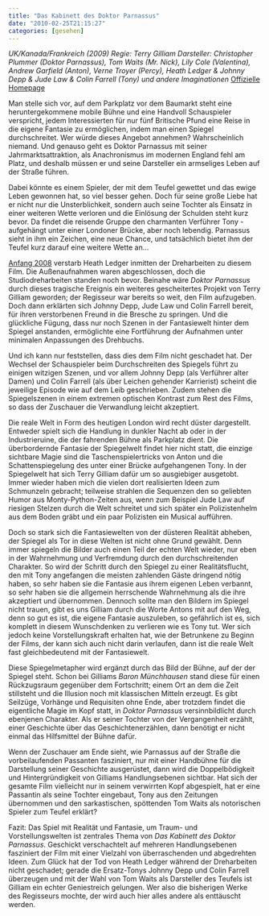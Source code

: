 ```yaml
---
title: "Das Kabinett des Doktor Parnassus"
date: "2010-02-25T21:15:27"
categories: [gesehen]
---
```


*UK/Kanada/Frankreich (2009)
Regie: Terry Gilliam
Darsteller: Christopher Plummer (Doktor Parnassus), Tom Waits (Mr. Nick), Lily Cole (Valentina), Andrew Garfield (Anton), Verne Troyer (Percy), Heath Ledger & Johnny Depp & Jude Law & Colin Farrell (Tony) und andere Imaginationen*
[Offizielle Homepage](http://www.parnassus-derfilm.de/)

Man stelle sich vor, auf dem Parkplatz vor dem Baumarkt steht eine heruntergekommene mobile Bühne und eine Handvoll Schauspieler verspricht, jedem Interessierten für nur fünf Britische Pfund eine Reise in die eigene Fantasie zu ermöglichen, indem man einen Spiegel durchschreitet. Wer würde dieses Angebot annehmen? Wahrscheinlich niemand. Und genauso geht es Doktor Parnassus mit seiner Jahrmarktsattraktion, als Anachronismus im modernen England fehl am Platz, und deshalb müssen er und seine Darsteller ein armseliges Leben auf der Straße führen.

Dabei könnte es einem Spieler, der mit dem Teufel gewettet und das ewige Leben gewonnen hat, so viel besser gehen. Doch für seine große Liebe hat er nicht nur die Unsterblichkeit, sondern auch seine Tochter als Einsatz in einer weiteren Wette verloren und die Einlösung der Schulden steht kurz bevor. Da findet die reisende Gruppe den charmanten Verführer Tony - aufgehängt unter einer Londoner Brücke, aber noch lebendig. Parnassus sieht in ihm ein Zeichen, eine neue Chance, und tatsächlich bietet ihm der Teufel kurz darauf eine weitere Wette an...

[Anfang 2008](/blog/2008/01/23/too-young-to-die/) verstarb Heath Ledger inmitten der Dreharbeiten zu diesem Film. Die Außenaufnahmen waren abgeschlossen, doch die Studiodreharbeiten standen noch bevor. Beinahe wäre *Doktor Parnassus* durch dieses tragische Ereignis ein weiteres gescheitertes Projekt von Terry Gilliam geworden; der Regisseur war bereits so weit, den Film aufzugeben. Doch dann erklärten sich Johnny Depp, Jude Law und Colin Farrell bereit, für ihren verstorbenen Freund in die Bresche zu springen. Und die glückliche Fügung, dass nur noch Szenen in der Fantasiewelt hinter dem Spiegel anstanden, ermöglichte eine Fortführung der Aufnahmen unter minimalen Anpassungen des Drehbuchs.

Und ich kann nur feststellen, dass dies dem Film nicht geschadet hat. Der Wechsel der Schauspieler beim Durchschreiten des Spiegels führt zu einigen witzigen Szenen, und vor allem Johnny Depp (als Verführer alter Damen) und Colin Farrell (als über Leichen gehender Karrierist) scheint die jeweilige Episode wie auf dem Leib geschrieben. Zudem stehen die Spiegelszenen in einem extremen optischen Kontrast zum Rest des Films, so dass der Zuschauer die Verwandlung leicht akzeptiert.

Die reale Welt in Form des heutigen London wird recht düster dargestellt. Entweder spielt sich die Handlung in dunkler Nacht ab oder in der Industrieruine, die der fahrenden Bühne als Parkplatz dient. Die überbordernde Fantasie der Spiegelwelt findet hier nicht statt, die einzige sichtbare Magie sind die Taschenspielertricks von Anton und die Schattenspiegelung des unter einer Brücke aufgehangenen Tony. In der Spiegelwelt hat sich Terry Gilliam dafür um so ausgiebiger ausgetobt. Immer wieder haben mich die vielen dort realisierten Ideen zum Schmunzeln gebracht; teilweise strahlen die Sequenzen den so geliebten Humor aus Monty-Python-Zeiten aus, wenn zum  Beispiel Jude Law auf riesigen Stelzen durch die Welt schreitet und sich später ein Polizistenhelm aus dem Boden gräbt und ein paar Polizisten ein Musical aufführen.

Doch so stark sich die Fantasiewelten von der düsteren Realität abheben, der Spiegel als Tor in diese Welten ist nicht ohne Grund gewählt. Denn immer spiegeln die Bilder auch einen Teil der echten Welt wieder, nur eben in der Wahrnehmung und Verfremdung durch den durchschreitenden Charakter. So wird der Schritt durch den Spiegel zu einer Realitätsflucht, den mit Tony angefangen die meisten zahlenden Gäste dringend nötig haben, so sehr haben sie die Fantasie aus ihrem eigenen Leben verbannt, so sehr haben sie die allgemein herrschende Wahrnehmung als die ihre akzeptiert und übernommen. Dennoch sollte man den Bildern im Spiegel nicht trauen, gibt es uns Gilliam durch die Worte Antons mit auf den Weg, denn so gut es ist, die eigene Fantasie auszuleben, so gefährlich ist es, sich komplett in diesem Wunschdenken zu verlieren wie es Tony tut. Wer sich jedoch keine Vorstellungskraft erhalten hat, wie der Betrunkene zu Beginn der Films, der kann sich auch nicht darin verlaufen, dann ist die reale Welt fast gleichbedeutend mit der Fantasiewelt.

Diese Spiegelmetapher wird ergänzt durch das Bild der Bühne, auf der der Spiegel steht. Schon bei Gilliams *Baron Münchhausen* stand diese für einen Rückzugsraum gegenüber dem Fortschritt; einem Ort an dem die Zeit stillsteht und die Illusion noch mit klassischen Mitteln erzeugt. Es gibt Seilzüge, Vorhänge und Requisiten ohne Ende, aber trotzdem findet die eigentliche Magie im Kopf statt, in *Doktor Parnassus* versinnbildlicht durch ebenjenen Charakter. Als er seiner Tochter von der Vergangenheit erzählt, einer Geschichte über das Geschichtenerzählen, dann benötigt er nicht einmal das Hilfsmittel der Bühne dafür.

Wenn der Zuschauer am Ende sieht, wie Parnassus auf der Straße die vorbeilaufenden Passanten fasziniert, nur mit einer Handbühne für die Darstellung seiner Geschichte ausgerüstet, dann wird die Doppelbödigkeit und Hintergründigkeit von Gilliams Handlungsebenen sichtbar. Hat sich der gesamte Film vielleicht nur in seinem verwirrten Kopf abgespielt, hat er eine Passantin als seine Tochter eingebaut, Tony aus den Zeitungen übernommen und den sarkastischen, spöttenden Tom Waits als notorischen Spieler zum Teufel erklärt?

Fazit: Das Spiel mit Realität und Fantasie, um Traum- und Vorstellungswelten ist zentrales Thema von *Das Kabinett des Doktor Parnassus*. Geschickt verschachtelt auf mehreren Handlungsebenen fasziniert der Film mit einer Vielzahl von überraschenden und abgedrehten Ideen. Zum Glück hat der Tod von Heath Ledger während der Dreharbeiten nicht geschadet; gerade die Ersatz-Tonys Johnny Depp und Colin Farrell überzeugen und mit der Wahl von Tom Waits als Darsteller des Teufels ist Gilliam ein echter Geniestreich gelungen. Wer also die bisherigen Werke des Regisseurs mochte, der wird auch hier alles andere als enttäuscht werden.
